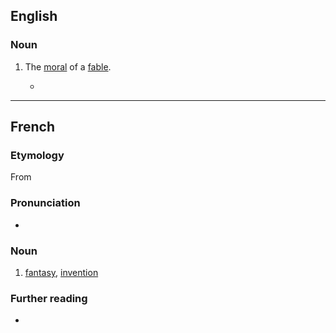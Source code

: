 ==English==

===Noun===
{{en-noun|~}}

# {{lb|en|obsolete}} The [[moral]] of a [[fable]].
#* {{quote-book|lang=en|year=1969|author=Georges Perec, Gilbert Adair (translator)|title=A Void|passage=A crucial fact is that, my work advancing, what I'll find rising in priority isn't its initial point of application but its ongoing articulation for, if you think of it, communication (I might almost say 'communion') is ubiquitous, a signal coursing from this individual to that, from so-and-so to such-and-such, a two-way traffic in an idiom of transitivity or narrativity, fiction or imagination, '''affabulation''' or approbation, saga or song.}}

----

==French==

===Etymology===
From {{suffix|fr|affabuler|tion}}

===Pronunciation===
* {{audio|LL-Q150 (fra)-WikiLucas00-affabulation.wav|Audio|lang=fr}}

===Noun===
{{fr-noun|f}}

# [[fantasy]], [[invention]]

===Further reading===
* {{R:TLFi}}